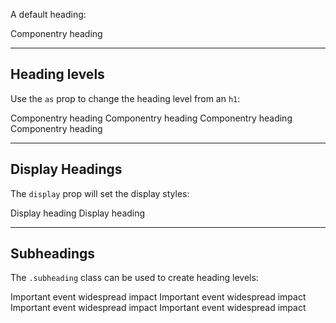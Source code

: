 
<Meta title='Components|Heading' component={Heading} />

<DocsTitle title='Headings' experimental />

A default heading:

<Heading>Componentry heading</Heading>

---

## Heading levels

Use the `as` prop to change the heading level from an `h1`:

<Heading as='h1'>Componentry heading</Heading>
<Heading as='h2'>Componentry heading</Heading>
<Heading as='h3'>Componentry heading</Heading>
<Heading as='h4'>Componentry heading</Heading>

---

## Display Headings

The `display` prop will set the display styles:

<Heading display={1}>Display heading</Heading>
<Heading display={2}>Display heading</Heading>

---

## Subheadings

The `.subheading` class can be used to create heading levels:

<Heading>
  Important event <span className='subheading'>widespread impact</span>
</Heading>
<Heading as='h2'>
  Important event <span className='subheading'>widespread impact</span>
</Heading>
<Heading as='h3'>
  Important event <span className='subheading'>widespread impact</span>
</Heading>
<Heading as='h4'>
  Important event <span className='subheading'>widespread impact</span>
</Heading>
